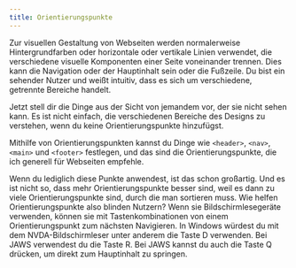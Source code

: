 ```yaml
---
title: Orientierungspunkte
---
```


Zur visuellen Gestaltung von Webseiten werden normalerweise Hintergrundfarben oder horizontale oder vertikale Linien verwendet,
die verschiedene visuelle Komponenten einer Seite voneinander trennen. Dies kann die Navigation oder der Hauptinhalt sein oder
die Fußzeile. Du bist ein sehender Nutzer und weißt intuitiv, dass es sich um verschiedene, getrennte Bereiche handelt.

Jetzt stell dir die Dinge aus der Sicht von jemandem vor, der sie nicht sehen kann. Es ist nicht einfach, die verschiedenen
Bereiche des Designs zu verstehen, wenn du keine Orientierungspunkte hinzufügst.

Mithilfe von Orientierungspunkten kannst du Dinge wie `<header>`, `<nav>`, `<main>` und `<footer>` festlegen, und das sind die
Orientierungspunkte, die ich generell für Webseiten empfehle.

Wenn du lediglich diese Punkte anwendest, ist das schon großartig. Und es ist nicht so, dass mehr Orientierungspunkte besser
sind, weil es dann zu viele Orientierungspunkte sind, durch die man sortieren muss. Wie helfen Orientierungspunkte also blinden
Nutzern? Wenn sie Bildschirmlesegeräte verwenden, können sie mit Tastenkombinationen von einem Orientierungspunkt zum nächsten
Navigieren. In Windows würdest du mit dem NVDA-Bildschirmleser unter anderem die Taste D verwenden. Bei JAWS verwendest du die
Taste R. Bei JAWS kannst du auch die Taste Q drücken, um direkt zum Hauptinhalt zu springen.
